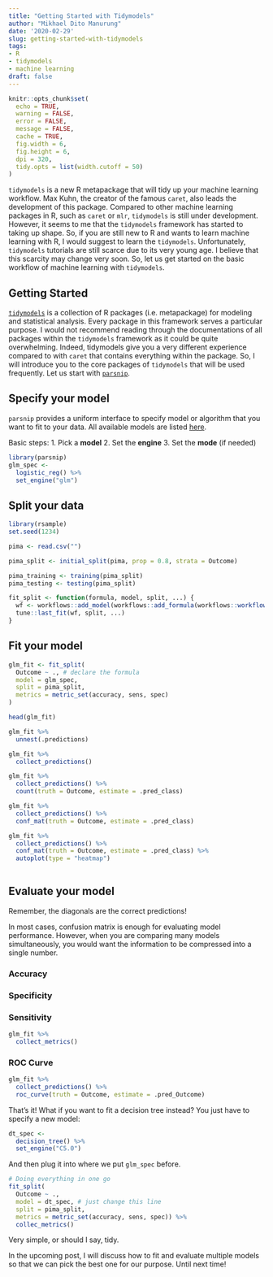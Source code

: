 ```yaml
---
title: "Getting Started with Tidymodels"
author: "Mikhael Dito Manurung"
date: '2020-02-29'
slug: getting-started-with-tidymodels
tags:
- R
- tidymodels
- machine learning
draft: false
---
```


```r
knitr::opts_chunk$set(
  echo = TRUE,
  warning = FALSE,
  error = FALSE,
  message = FALSE,
  cache = TRUE,
  fig.width = 6,
  fig.height = 6,
  dpi = 320,
  tidy.opts = list(width.cutoff = 50)
)

```


`tidymodels` is a new R metapackage that will tidy up your machine learning workflow. Max Kuhn, the creator of the famous `caret`, also leads the development of this package. Compared to other machine learning packages in R, such as `caret` or `mlr`, `tidymodels` is still under development. However, it seems to me that the `tidymodels` framework has started to taking up shape. So, if you are still new to R and wants to learn machine learning with R, I would suggest to learn the `tidymodels`. Unfortunately, `tidymodels` tutorials are still scarce due to its very young age. I believe that this scarcity may change very soon. So, let us get started on the basic workflow of machine learning with `tidymodels`.

## Getting Started

[`tidymodels`](https://github.com/tidymodels/tidymodels) is a collection of R packages (i.e. metapackage) for modeling and statistical analysis. Every package in this framework serves a particular purpose. I would not recommend reading through the documentations of all packages within the `tidymodels` framework as it could be quite overwhelming. Indeed, tidymodels give you a very different experience compared to with `caret` that contains everything within the package. So, I will introduce you to the core packages of `tidymodels` that will be used frequently. Let us start with [`parsnip`](https://tidymodels.github.io/parsnip/).

## Specify your model
`parsnip` provides a uniform interface to specify model or algorithm that you want to fit to your data. All available models are listed [here](https://tidymodels.github.io/parsnip/articles/articles/Models.html).

Basic steps:
1. Pick a **model**
2. Set the **engine**
3. Set the **mode** (if needed)

```r
library(parsnip)
glm_spec <- 
  logistic_reg() %>% 
  set_engine("glm")
```


## Split your data
```r
library(rsample)
set.seed(1234)

pima <- read.csv("")

pima_split <- initial_split(pima, prop = 0.8, strata = Outcome)

pima_training <- training(pima_split)
pima_testing <- testing(pima_split)
```

```r

fit_split <- function(formula, model, split, ...) {
  wf <- workflows::add_model(workflows::add_formula(workflows::workflow(), formula, blueprint = hardhat::default_formula_blueprint(indicators = FALSE)), model)
  tune::last_fit(wf, split, ...)
}

```

## Fit your model
```r
glm_fit <- fit_split(
  Outcome ~ ., # declare the formula
  model = glm_spec,
  split = pima_split,
  metrics = metric_set(accuracy, sens, spec)
)

head(glm_fit)
```


```r
glm_fit %>% 
  unnest(.predictions)
```

```r
glm_fit %>% 
  collect_predictions()
```

```r
glm_fit %>% 
  collect_predictions() %>% 
  count(truth = Outcome, estimate = .pred_class)
```


```r
glm_fit %>% 
  collect_predictions() %>% 
  conf_mat(truth = Outcome, estimate = .pred_class)
```


```r
glm_fit %>% 
  collect_predictions() %>% 
  conf_mat(truth = Outcome, estimate = .pred_class) %>% 
  autoplot(type = "heatmap")
           
```


## Evaluate your model
Remember, the diagonals are the correct predictions!

In most cases, confusion matrix is enough for evaluating model performance. However, when you are comparing many models simultaneously, you would want the information to be compressed into a single number. 

### Accuracy

### Specificity

### Sensitivity

```r
glm_fit %>% 
  collect_metrics()
```


### ROC Curve

```r
glm_fit %>% 
  collect_predictions() %>% 
  roc_curve(truth = Outcome, estimate = .pred_Outcome)
```



That's it! What if you want to fit a decision tree instead? You just have to specify a new model:

```r
dt_spec <- 
  decision_tree() %>% 
  set_engine("C5.0")
```

And then plug it into where we put `glm_spec` before.

```r
# Doing everything in one go
fit_split(
  Outcome ~ ., 
  model = dt_spec, # just change this line
  split = pima_split,
  metrics = metric_set(accuracy, sens, spec)) %>% 
  collec_metrics()
```

Very simple, or should I say, tidy.

In the upcoming post, I will discuss how to fit and evaluate multiple models so that we can pick the best one for our purpose. Until next time!

